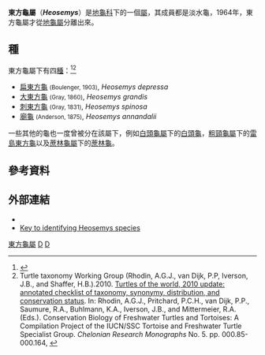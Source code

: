 {{Automatic taxobox
| taxon = Heosemys
| image = Heosemys-depressa.jpg
| image_caption = [[扁東方龜|扁東方龜]]
| authority = Stejneger, 1902
| subdivision_ranks = [[種|種]]
| subdivision =見文內
| synonyms = Hieremys
}}

'''東方龜屬'''（'''''Heosemys'''''）是[[地龜科|地龜科]]下的一個[[屬|屬]]，其成員都是淡水龜，1964年，東方龜屬才從[[地龜屬|地龜屬]]分離出來。

== 種 ==

東方龜屬下有四[[種|種]]：<ref name="hartner">{{cite journal|last1=Artner|first1=H.|year=2008|title=The World's Extant Turtle Species|journal=Emys|volume=15|issue=3|publisher=[http://www.chelonia2002.com Chelonia 2002 - Turtle Center]|url=http://www.chelonia2002.com/ownimages/artnerchecklist.pdf|accessdate=March 27, 2011|author=|archive-url=https://web.archive.org/web/20110912072018/http://www.chelonia2002.com/ownimages/artnerchecklist.pdf|archive-date=2011-09-12|dead-url=yes}}</ref><ref name="checklist">Turtle taxonomy Working Group (Rhodin, A.G.J., van Dijk, P.P, Iverson, J.B., and Shaffer, H.B.).2010. [https://www.webcitation.org/5uzfktoIh?url=http://www.iucn-tftsg.org/wp-content/uploads/file/Accounts/crm_5_000_checklist_v3_2010.pdf Turtles of the world, 2010 update: annotated checklist of taxonomy, synonymy, distribution, and conservation status]. In: Rhodin, A.G.J., Pritchard, P.C.H., van Dijk, P.P., Saumure, R.A., Buhlmann, K.A., Iverson, J.B., and Mittermeier, R.A. (Eds.). Conservation Biology of Freshwater Turtles and Tortoises: A Compilation Project of the IUCN/SSC Tortoise and Freshwater Turtle Specialist Group. ''Chelonian Research Monographs'' No. 5. pp. 000.85-000.164, {{doi|10.3854/crm.5.000.checklist.v3.2010}}</ref>

* [[扁東方龜|扁東方龜]] <small>(Boulenger, 1903)</small>, ''Heosemys depressa''
* [[大東方龜|大東方龜]] <small>(Gray, 1860)</small>, ''Heosemys grandis''
* [[刺東方龜|刺東方龜]] <small>(Gray, 1831)</small>, ''Heosemys spinosa''
* [[廟龜|廟龜]] <small>(Anderson, 1875)</small>, ''Heosemys annandalii''

一些其他的龜也一度曾被分在該屬下，例如[[白頭龜屬|白頭龜屬]]下的[[白頭龜|白頭龜]]，[[粗頸龜屬|粗頸龜屬]]下的[[雷島東方龜|雷島東方龜]]以及[[蔗林龜屬|蔗林龜屬]]下的[[蔗林龜|蔗林龜]]。

== 參考資料 ==
{{Reflist}}

== 外部連結 ==
* {{PDFlink|http://www.cites.org/eng/cop/12/prop/E12-P22.pdf|Convention on International Trade in Endangered Species of Wild Fauna and Flora paper}}
* [http://heosemys.org/identification.php Key to identifying Heosemys species] {{Wayback|url=http://heosemys.org/identification.php |date=20210125200805 }}
{{Taxonbar}}

[[Category:東方龜屬|]]
[[Category:地龜科|D]]
[[Category:1902年描述的分类群|D]]